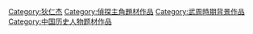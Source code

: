 [[Category:狄仁杰|Category:狄仁杰]]
[[Category:偵探主角題材作品|Category:偵探主角題材作品]]
[[Category:武周時期背景作品|Category:武周時期背景作品]]
[[Category:中国历史人物题材作品|Category:中国历史人物题材作品]]